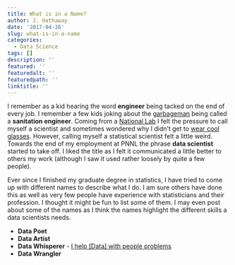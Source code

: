 ```yaml
---
title: What is in a Name?
author: J. Hathaway
date: '2017-04-26'
slug: what-is-in-a-name
categories:
  - Data Science
tags: []
description: ''
featured: ''
featuredalt: ''
featuredpath: ''
linktitle: ''
---
```


I remember as a kid hearing the word **engineer** being tacked on the end of every job. I remember a few kids joking about the [garbageman](https://en.wikipedia.org/wiki/Waste_collector){target="blank"} being called a **sanitation engineer**. Coming from a [National Lab](http://www.pnnl.gov/){target="blank"} I felt the pressure to call myself a scientist and sometimes wondered why I didn't get to [wear cool glasses](https://www.flickr.com/photos/pnnl/4295283153/){target="blank"}. However, calling myself a statistical scientist felt a little weird.  Towards the end of my employment at PNNL the phrase **data scientist** started to take off.  I liked the title as I felt it communicated a little better to others my work (although I saw it used rather loosely by quite a few people).

Ever since I finished my graduate degree in statistics, I have tried to come up with different names to describe what I do. I am sure others have done this as well as very few people have experience with statisticians and their profession.  I thought it might be fun to list some of them.  I may even post about some of the names as I think the names highlight the different skills a data scientists needs.

* **Data Poet**
* **Data Artist**
* **Data Whisperer** - [I help [Data] with people problems](http://www.imdb.com/title/tt0119314/quotes){target="blank"}
* **Data Wrangler**

